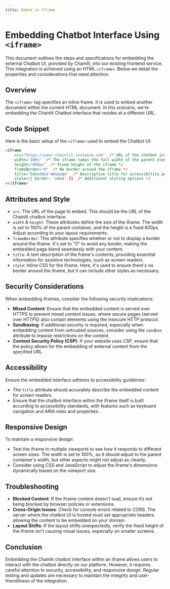 ```yaml
---
title: Embed in Iframe
---
```


# Embedding Chatbot Interface Using `<iframe>`

This document outlines the steps and specifications for embedding the external Chatbot UI, provided by Chainlit, into our existing frontend service. This integration is achieved using an HTML `<iframe>`. Below we detail the properties and considerations that need attention.

## Overview

The `<iframe>` tag specifies an inline frame. It is used to embed another document within the current HTML document. In this scenario, we're embedding the Chainlit Chatbot interface that resides at a different URL.

## Code Snippet

Here is the basic setup of the `<iframe>` used to embed the Chatbot UI:

```html
<iframe
    src="https://your-chainlit-instance.com"  /* URL of the chatbot interface */
    width="100%"  /* The iframe takes the full width of the parent element */
    height="600px"  /* Fixed height of the iframe */
    frameBorder="0"  /* No border around the iframe */
    title="Embedded Webpage"  /* Descriptive title for accessibility purposes */
    style={{ border: 'none' }}  /* Additional styling options */
></iframe>
```

## Attributes and Style

- `src`: The URL of the page to embed. This should be the URL of the Chainlit chatbot interface.
- `width` & `height`: These attributes define the size of the iframe. The width is set to 100% of the parent container, and the height is a fixed 600px. Adjust according to your layout requirements.
- `frameBorder`: This attribute specifies whether or not to display a border around the iframe. It's set to "0" to avoid any border, making the embedded page blend seamlessly with your content.
- `title`: A text description of the frame's contents, providing essential information for assistive technologies, such as screen readers.
- `style`: Inline CSS for the iframe. Here, it's used to ensure there's no border around the iframe, but it can include other styles as necessary.

## Security Considerations

When embedding iframes, consider the following security implications:

- **Mixed Content**: Ensure that the embedded content is served over HTTPS to prevent mixed content issues, where secure pages (served over HTTPS) also contain elements using the insecure HTTP protocol.
- **Sandboxing**: If additional security is required, especially when embedding content from untrusted sources, consider using the `sandbox` attribute to impose restrictions on the content.
- **Content Security Policy (CSP)**: If your website uses CSP, ensure that the policy allows for the embedding of external content from the specified URL.

## Accessibility

Ensure the embedded interface adheres to accessibility guidelines:

- The `title` attribute should accurately describe the embedded content for screen readers.
- Ensure that the chatbot interface within the iframe itself is built according to accessibility standards, with features such as keyboard navigation and ARIA roles and properties.

## Responsive Design

To maintain a responsive design:

- Test the iframe in multiple viewports to see how it responds to different screen sizes. The width is set to 100%, so it should adjust to the parent container's width, but other aspects might not adjust as cleanly.
- Consider using CSS and JavaScript to adjust the iframe's dimensions dynamically based on the viewport size.

## Troubleshooting

- **Blocked Content**: If the iframe content doesn't load, ensure it’s not being blocked by browser policies or extensions.
- **Cross-Origin Issues**: Check for console errors related to CORS. The server where the chatbot UI is hosted must set appropriate headers allowing the content to be embedded on your domain.
- **Layout Shifts**: If the layout shifts unexpectedly, verify the fixed height of the iframe isn't causing visual issues, especially on smaller screens.

## Conclusion

Embedding the Chainlit chatbot interface within an iframe allows users to interact with the chatbot directly on our platform. However, it requires careful attention to security, accessibility, and responsive design. Regular testing and updates are necessary to maintain the integrity and user-friendliness of the integration.
